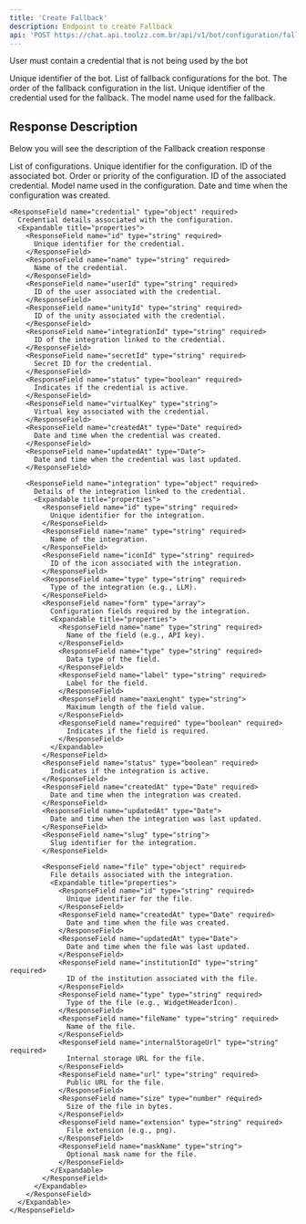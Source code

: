 ```yaml
---
title: 'Create Fallback'
description: Endpoint to create Fallback
api: 'POST https://chat.api.toolzz.com.br/api/v1/bot/configuration/fallback'
---
```

<Warning>User must contain a credential that is not being used by the bot</Warning>

<Expandable title="Payload">
<ResponseField name="botId" type="uuid" required>
  Unique identifier of the bot.
</ResponseField>
<ResponseField name="fallBacks" type="array" required>
  List of fallback configurations for the bot.
</ResponseField>
<ResponseField name="fallBacks[].order" type="integer" required>
  The order of the fallback configuration in the list.
</ResponseField>
<ResponseField name="fallBacks[].credentialId" type="uuid" required>
  Unique identifier of the credential used for the fallback.
</ResponseField>
<ResponseField name="fallBacks[].model" type="string" required>
  The model name used for the fallback.
</ResponseField>
</Expandable>

## Response Description 
Below you will see the description of the Fallback creation response

<ResponseField name="items" type="array" required>
  List of configurations.
  <Expandable title="properties">
    <ResponseField name="id" type="string" required>
      Unique identifier for the configuration.
    </ResponseField>
    <ResponseField name="botId" type="string" required>
      ID of the associated bot.
    </ResponseField>
    <ResponseField name="order" type="number" required>
      Order or priority of the configuration.
    </ResponseField>
    <ResponseField name="credentialId" type="string" required>
      ID of the associated credential.
    </ResponseField>
    <ResponseField name="model" type="string" required>
      Model name used in the configuration.
    </ResponseField>
    <ResponseField name="createdAt" type="Date" required>
      Date and time when the configuration was created.
    </ResponseField>

    <ResponseField name="credential" type="object" required>
      Credential details associated with the configuration.
      <Expandable title="properties">
        <ResponseField name="id" type="string" required>
          Unique identifier for the credential.
        </ResponseField>
        <ResponseField name="name" type="string" required>
          Name of the credential.
        </ResponseField>
        <ResponseField name="userId" type="string" required>
          ID of the user associated with the credential.
        </ResponseField>
        <ResponseField name="unityId" type="string" required>
          ID of the unity associated with the credential.
        </ResponseField>
        <ResponseField name="integrationId" type="string" required>
          ID of the integration linked to the credential.
        </ResponseField>
        <ResponseField name="secretId" type="string" required>
          Secret ID for the credential.
        </ResponseField>
        <ResponseField name="status" type="boolean" required>
          Indicates if the credential is active.
        </ResponseField>
        <ResponseField name="virtualKey" type="string">
          Virtual key associated with the credential.
        </ResponseField>
        <ResponseField name="createdAt" type="Date" required>
          Date and time when the credential was created.
        </ResponseField>
        <ResponseField name="updatedAt" type="Date">
          Date and time when the credential was last updated.
        </ResponseField>

        <ResponseField name="integration" type="object" required>
          Details of the integration linked to the credential.
          <Expandable title="properties">
            <ResponseField name="id" type="string" required>
              Unique identifier for the integration.
            </ResponseField>
            <ResponseField name="name" type="string" required>
              Name of the integration.
            </ResponseField>
            <ResponseField name="iconId" type="string" required>
              ID of the icon associated with the integration.
            </ResponseField>
            <ResponseField name="type" type="string" required>
              Type of the integration (e.g., LLM).
            </ResponseField>
            <ResponseField name="form" type="array">
              Configuration fields required by the integration.
              <Expandable title="properties">
                <ResponseField name="name" type="string" required>
                  Name of the field (e.g., API key).
                </ResponseField>
                <ResponseField name="type" type="string" required>
                  Data type of the field.
                </ResponseField>
                <ResponseField name="label" type="string" required>
                  Label for the field.
                </ResponseField>
                <ResponseField name="maxLenght" type="string">
                  Maximum length of the field value.
                </ResponseField>
                <ResponseField name="required" type="boolean" required>
                  Indicates if the field is required.
                </ResponseField>
              </Expandable>
            </ResponseField>
            <ResponseField name="status" type="boolean" required>
              Indicates if the integration is active.
            </ResponseField>
            <ResponseField name="createdAt" type="Date" required>
              Date and time when the integration was created.
            </ResponseField>
            <ResponseField name="updatedAt" type="Date">
              Date and time when the integration was last updated.
            </ResponseField>
            <ResponseField name="slug" type="string">
              Slug identifier for the integration.
            </ResponseField>

            <ResponseField name="file" type="object" required>
              File details associated with the integration.
              <Expandable title="properties">
                <ResponseField name="id" type="string" required>
                  Unique identifier for the file.
                </ResponseField>
                <ResponseField name="createdAt" type="Date" required>
                  Date and time when the file was created.
                </ResponseField>
                <ResponseField name="updatedAt" type="Date">
                  Date and time when the file was last updated.
                </ResponseField>
                <ResponseField name="institutionId" type="string" required>
                  ID of the institution associated with the file.
                </ResponseField>
                <ResponseField name="type" type="string" required>
                  Type of the file (e.g., WidgetHeaderIcon).
                </ResponseField>
                <ResponseField name="fileName" type="string" required>
                  Name of the file.
                </ResponseField>
                <ResponseField name="internalStorageUrl" type="string" required>
                  Internal storage URL for the file.
                </ResponseField>
                <ResponseField name="url" type="string" required>
                  Public URL for the file.
                </ResponseField>
                <ResponseField name="size" type="number" required>
                  Size of the file in bytes.
                </ResponseField>
                <ResponseField name="extension" type="string" required>
                  File extension (e.g., png).
                </ResponseField>
                <ResponseField name="maskName" type="string">
                  Optional mask name for the file.
                </ResponseField>
              </Expandable>
            </ResponseField>
          </Expandable>
        </ResponseField>
      </Expandable>
    </ResponseField>
  </Expandable>
</ResponseField>
